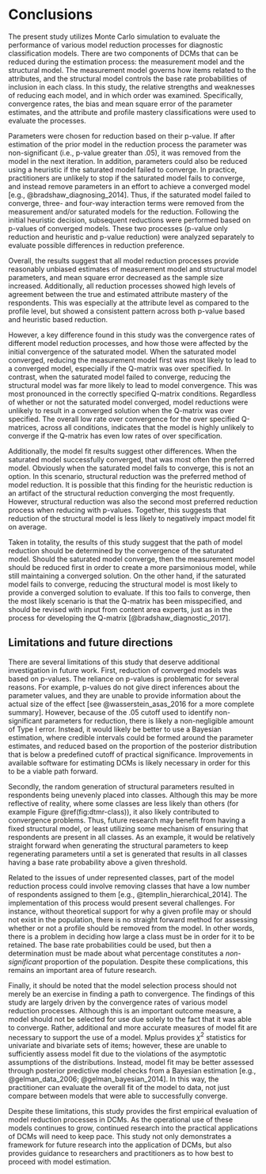 # Conclusions

The present study utilizes Monte Carlo simulation to evaluate the performance of various model reduction processes for diagnostic classification models. There are two components of DCMs that can be reduced during the estimation process: the measurement model and the structural model. The measurement model governs how items related to the attributes, and the structural model controls the base rate probabilities of inclusion in each class. In this study, the relative strengths and weaknesses of reducing each model, and in which order was examined. Specifically, convergence rates, the bias and mean square error of the parameter estimates, and the attribute and profile mastery classifications were used to evaluate the processes.

Parameters were chosen for reduction based on their p-value. If after estimation of the prior model in the reduction process the parameter was non-significant (i.e., p-value greater than .05), it was removed from the model in the next iteration. In addition, parameters could also be reduced using a heuristic if the saturated model failed to converge. In practice, practitioners are unlikely to stop if the saturated model fails to converge, and instead remove parameters in an effort to achieve a converged model [e.g., @bradshaw_diagnosing_2014]. Thus, if the saturated model failed to converge, three- and four-way interaction terms were removed from the measurement and/or saturated models for the reduction. Following the initial heuristic decision, subsequent reductions were performed based on p-values of converged models. These two processes (p-value only reduction and heuristic and p-value reduction) were analyzed separately to evaluate possible differences in reduction preference.

Overall, the results suggest that all model reduction processes provide reasonably unbiased estimates of measurement model and structural model parameters, and mean square error decreased as the sample size increased. Additionally, all reduction processes showed high levels of agreement between the true and estimated attribute mastery of the respondents. This was especially at the attribute level as compared to the profile level, but showed a consistent pattern across both p-value based and heuristic based reduction.

However, a key difference found in this study was the convergence rates of different model reduction processes, and how those were affected by the initial convergence of the saturated model. When the saturated model converged, reducing the measurement model first was most likely to lead to a converged model, especially if the Q-matrix was over specified. In contrast, when the saturated model failed to converge, reducing the structural model was far more likely to lead to model convergence. This was most pronounced in the correctly specified Q-matrix conditions. Regardless of whether or not the saturated model converged, model reductions were unlikely to result in a converged solution when the Q-matrix was over specified. The overall low rate over convergence for the over specified Q-matrices, across all conditions, indicates that the model is highly unlikely to converge if the Q-matrix has even low rates of over specification.

Additionally, the model fit results suggest other differences. When the saturated model successfully converged, that was most often the preferred model. Obviously when the saturated model fails to converge, this is not an option. In this scenario, structural reduction was the preferred method of model reduction. It is possible that this finding for the heuristic reduction is an artifact of the structural reduction converging the most frequently. However, structural reduction was also the second most preferred reduction process when reducing with p-values. Together, this suggests that reduction of the structural model is less likely to negatively impact model fit on average. 

Taken in totality, the results of this study suggest that the path of model reduction should be determined by the convergence of the saturated model. Should the saturated model converge, then the measurement model should be reduced first in order to create a more parsimonious model, while still maintaining a converged solution. On the other hand, if the saturated model fails to converge, reducing the structural model is most likely to provide a converged solution to evaluate. If this too fails to converge, then the most likely scenario is that the Q-matrix has been misspecified, and should be revised with input from content area experts, just as in the process for developing the Q-matrix [@bradshaw_diagnostic_2017].

## Limitations and future directions

There are several limitations of this study that deserve additional investigation in future work. First, reduction of converged models was based on p-values. The reliance on p-values is problematic for several reasons. For example, p-values do not give direct inferences about the parameter values, and they are unable to provide information about the actual size of the effect [see @wasserstein_asas_2016 for a more complete summary]. However, because of the .05 cutoff used to identify non-significant parameters for reduction, there is likely a non-negligible amount of Type I error. Instead, it would likely be better to use a Bayesian estimation, where credible intervals could be formed around the parameter estimates, and reduced based on the proportion of the posterior distribution that is below a predefined cutoff of practical significance. Improvements in available software for estimating DCMs is likely necessary in order for this to be a viable path forward.

Secondly, the random generation of structural parameters resulted in respondents being unevenly placed into classes. Although this may be more reflective of reality, where some classes are less likely than others (for example Figure \@ref(fig:dtmr-class)), it also likely contributed to convergence problems. Thus, future research may benefit from having a fixed structural model, or least utilizing some mechanism of ensuring that respondents are present in all classes. As an example, it would be relatively straight forward when generating the structural parameters to keep regenerating parameters until a set is generated that results in all classes having a base rate probability above a given threshold.

Related to the issues of under represented classes, part of the model reduction process could involve removing classes that have a low number of respondents assigned to them [e.g., @templin_hierarchical_2014]. The implementation of this process would present several challenges. For instance, without theoretical support for why a given profile may or should not exist in the population, there is no straight forward method for assessing whether or not a profile should be removed from the model. In other words, there is a problem in deciding how large a class must be in order for it to be retained. The base rate probabilities could be used, but then a determination must be made about what percentage constitutes a *non-significant* proportion of the population. Despite these complications, this remains an important area of future research.

Finally, it should be noted that the model selection process should not merely be an exercise in finding a path to convergence. The findings of this study are largely driven by the convergence rates of various model reduction processes. Although this is an important outcome measure, a model should not be selected for use due solely to the fact that it was able to converge. Rather, additional and more accurate measures of model fit are necessary to support the use of a model. Mplus provides $\chi^2$ statistics for univariate and bivariate sets of items; however, these are unable to sufficiently assess model fit due to the violations of the asymptotic assumptions of the distributions. Instead, model fit may be better assessed through posterior predictive model checks from a Bayesian estimation [e.g., @gelman_data_2006; @gelman_bayesian_2014]. In this way, the practitioner can evaluate the overall fit of the model to data, not just compare between models that were able to successfully converge.

Despite these limitations, this study provides the first empirical evaluation of model reduction processes in DCMs. As the operational use of these models continues to grow, continued research into the practical applications of DCMs will need to keep pace. This study not only demonstrates a framework for future research into the application of DCMs, but also provides guidance to researchers and practitioners as to how best to proceed with model estimation.
